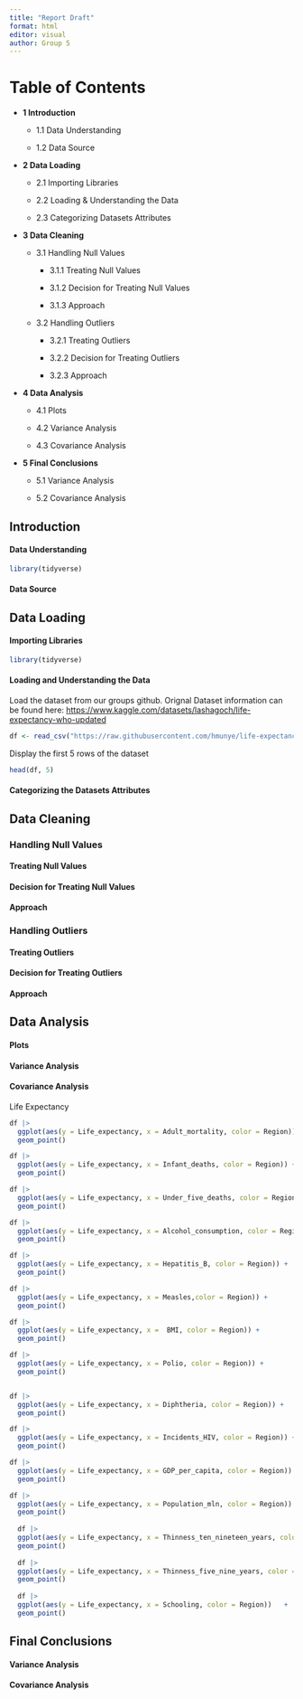 ```yaml
---
title: "Report Draft"
format: html
editor: visual
author: Group 5
---
```


# Table of Contents

-   **1 Introduction**

    -   1.1 Data Understanding

    -   1.2 Data Source

-   **2 Data Loading**

    -   2.1 Importing Libraries

    -   2.2 Loading & Understanding the Data

    -   2.3 Categorizing Datasets Attributes

-   **3 Data Cleaning**

    -   3.1 Handling Null Values

        -   3.1.1 Treating Null Values

        -   3.1.2 Decision for Treating Null Values

        -   3.1.3 Approach

    -   3.2 Handling Outliers

        -   3.2.1 Treating Outliers

        -   3.2.2 Decision for Treating Outliers

        -   3.2.3 Approach

-   **4 Data Analysis**

    -   4.1 Plots

    -   4.2 Variance Analysis

    -   4.3 Covariance Analysis

-   **5 Final Conclusions**

    -   5.1 Variance Analysis

    -   5.2 Covariance Analysis

## Introduction

#### Data Understanding

```r
library(tidyverse)
```

#### Data Source

## Data Loading

#### Importing Libraries

```r
library(tidyverse)

```

#### Loading and Understanding the Data

Load the dataset from our groups github. Orignal Dataset information can be found here: <https://www.kaggle.com/datasets/lashagoch/life-expectancy-who-updated>

```r

df <- read_csv("https://raw.githubusercontent.com/hmunye/life-expectancy-analysis/main/data/Life-Expectancy-Data-Updated.csv", show_col_types = FALSE)

```

Display the first 5 rows of the dataset

```r
head(df, 5)
```

#### Categorizing the Datasets Attributes

## Data Cleaning

### Handling Null Values

#### Treating Null Values

#### Decision for Treating Null Values

#### Approach

### Handling Outliers

#### Treating Outliers

#### Decision for Treating Outliers

#### Approach

## Data Analysis

#### Plots

#### Variance Analysis

#### Covariance Analysis

Life Expectancy

```r
df |>
  ggplot(aes(y = Life_expectancy, x = Adult_mortality, color = Region)) +
  geom_point()

df |>
  ggplot(aes(y = Life_expectancy, x = Infant_deaths, color = Region)) +
  geom_point()

df |>
  ggplot(aes(y = Life_expectancy, x = Under_five_deaths, color = Region)) +
  geom_point()

df |>
  ggplot(aes(y = Life_expectancy, x = Alcohol_consumption, color = Region)) +
  geom_point()

df |>
  ggplot(aes(y = Life_expectancy, x = Hepatitis_B, color = Region)) +
  geom_point()

df |>
  ggplot(aes(y = Life_expectancy, x = Measles,color = Region)) +
  geom_point()

df |>
  ggplot(aes(y = Life_expectancy, x =  BMI, color = Region)) +
  geom_point()

df |>
  ggplot(aes(y = Life_expectancy, x = Polio, color = Region)) +
  geom_point()


df |>
  ggplot(aes(y = Life_expectancy, x = Diphtheria, color = Region)) +
  geom_point()

df |>
  ggplot(aes(y = Life_expectancy, x = Incidents_HIV, color = Region)) +
  geom_point()

df |>
  ggplot(aes(y = Life_expectancy, x = GDP_per_capita, color = Region)) +
  geom_point()

df |>
  ggplot(aes(y = Life_expectancy, x = Population_mln, color = Region))   +
  geom_point()
  
  df |>
  ggplot(aes(y = Life_expectancy, x = Thinness_ten_nineteen_years, color = Region)) +
  geom_point()
  
  df |>
  ggplot(aes(y = Life_expectancy, x = Thinness_five_nine_years, color = Region))   +
  geom_point()
  
  df |>
  ggplot(aes(y = Life_expectancy, x = Schooling, color = Region))   +
  geom_point()
```

## Final Conclusions

#### Variance Analysis

#### Covariance Analysis
